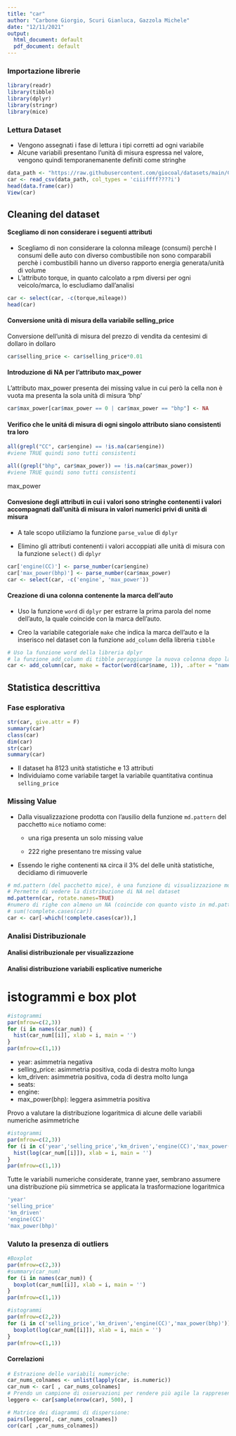 ```yaml
---
title: "car"
author: "Carbone Giorgio, Scuri Gianluca, Gazzola Michele"
date: "12/11/2021"
output:
  html_document: default
  pdf_document: default
---
```


### Importazione librerie

```r

library(readr)
library(tibble)
library(dplyr)
library(stringr)
library(mice)

```

### Lettura Dataset

-   Vengono assegnati i fase di lettura i tipi corretti ad ogni variabile
-   Alcune variabili presentano l'unità di misura espressa nel valore, vengono quindi temporanemanente definiti come stringhe

```r
data_path <- "https://raw.githubusercontent.com/giocoal/datasets/main/Car%20details%20v3.csv"
car <- read_csv(data_path, col_types = 'ciiiffff????i')
head(data.frame(car))
View(car)
```

## Cleaning del dataset

#### Scegliamo di non considerare i seguenti attributi

-   Scegliamo di non considerare la colonna mileage (consumi) perchè I consumi delle auto con diverso combustibile non sono comparabili perchè i combustibili hanno un diverso rapporto energia generata/unità di volume
-   L'attributo torque, in quanto calcolato a rpm diversi per ogni veicolo/marca, lo escludiamo dall'analisi

```r
car <- select(car, -c(torque,mileage))
head(car)
```

#### Conversione unità di misura della variabile selling_price

Conversione dell'unità di misura del prezzo di vendita da centesimi di dollaro in dollaro

```r
car$selling_price <- car$selling_price*0.01
```

#### Introduzione di NA per l'attributo max_power

L'attributo max_power presenta dei missing value in cui però la cella non è vuota ma presenta la sola unità di misura 'bhp'

```r
car$max_power[car$max_power == 0 | car$max_power == "bhp"] <- NA
```

#### Verifico che le unitá di misura di ogni singolo attributo siano consistenti tra loro

```r
all(grepl("CC", car$engine) == !is.na(car$engine))
#viene TRUE quindi sono tutti consistenti

all((grepl("bhp", car$max_power)) == !is.na(car$max_power))
#viene TRUE quindi sono tutti consistenti
```

max_power

#### Convesione degli attributi in cui i valori sono stringhe contenenti i valori accompagnati dall'unità di misura in valori numerici privi di unità di misura

-   A tale scopo utiliziamo la funzione `parse_value` di `dplyr`

-   Elimino gli attributi contenenti i valori accoppiati alle unità di misura con la funzione `select()` di `dplyr`

```r
car['engine(CC)'] <- parse_number(car$engine)
car['max_power(bhp)'] <- parse_number(car$max_power)
car <- select(car, -c('engine', 'max_power'))
```

#### Creazione di una colonna contenente la marca dell'auto

-   Uso la funzione `word` di `dplyr` per estrarre la prima parola del nome dell'auto, la quale coincide con la marca dell'auto.

-   Creo la variabile categoriale `make` che indica la marca dell'auto e la inserisco nel dataset con la funzione `add_column` della libreria `tibble`

```r
# Uso la funzione word della libreria dplyr
# la funzione add_column di tibble peraggiunge la nuova colonna dopo la colonna name
car <- add_column(car, make = factor(word(car$name, 1)), .after = "name")
```

## Statistica descrittiva

### Fase esplorativa

```r
str(car, give.attr = F)
summary(car)
class(car)
dim(car)
str(car)
summary(car)
```

-   Il dataset ha 8123 unità statistiche e 13 attributi
-   Individuiamo come variabile target la variabile quantitativa continua `selling_price`

### Missing Value

-   Dalla visualizzazione prodotta con l'ausilio della funzione `md.pattern` del pacchetto `mice` notiamo come:

    -   una riga presenta un solo missing value

    -   222 righe presentano tre missing value

-   Essendo le righe contenenti `NA` circa il 3% del delle unità statistiche, decidiamo di rimuoverle

```r
# md.pattern (del pacchetto mice), è una funzione di visualizzazione molto utile
# Permette di vedere la distribuzione di NA nel dataset
md.pattern(car, rotate.names=TRUE)
#numero di righe con almeno un NA (coincide con quanto visto in md.pattern)
# sum(!complete.cases(car))
car <- car[-which(!complete.cases(car)),]
```

### Analisi Distribuzionale

#### Analisi distribuzionale per visualizzazione

#### Analisi distribuzione variabili esplicative numeriche

# istogrammi e box plot

```r
#istogrammi 
par(mfrow=c(2,3))
for (i in names(car_num)) {
  hist(car_num[[i]], xlab = i, main = '')
}
par(mfrow=c(1,1))
```

-   year: asimmetria negativa
-   selling_price: asimmetria positiva, coda di destra molto lunga
-   km_driven: asimmetria positiva, coda di destra molto lunga
-   seats:
-   engine:
-   max_power(bhp): leggera asimmetria positiva

Provo a valutare la distribuzione logaritmica di alcune delle variabili numeriche asimmetriche

```r
#istogrammi 
par(mfrow=c(2,3))
for (i in c('year','selling_price','km_driven','engine(CC)','max_power(bhp)')) {
  hist(log(car_num[[i]]), xlab = i, main = '')
}
par(mfrow=c(1,1))
```

Tutte le variabili numeriche considerate, tranne yaer, sembrano assumere una distribuzione più simmetrica se applicata la trasformazione logaritmica

```r
'year'
'selling_price'
'km_driven'
'engine(CC)'
'max_power(bhp)'
```

### Valuto la presenza di outliers

```r
#Boxplot 
par(mfrow=c(2,3))
#summary(car_num)
for (i in names(car_num)) {
  boxplot(car_num[[i]], xlab = i, main = '')
}
par(mfrow=c(1,1))
```

```r
#istogrammi 
par(mfrow=c(2,2))
for (i in c('selling_price','km_driven','engine(CC)','max_power(bhp)')) {
  boxplot(log(car_num[[i]]), xlab = i, main = '')
}
par(mfrow=c(1,1))
```

#### Correlazioni

```r
# Estrazione delle variabili numeriche:
car_nums_colnames <- unlist(lapply(car, is.numeric))
car_num <- car[ , car_nums_colnames]
# Prendo un campione di osservazioni per rendere più agile la rappresentazione grafica:
leggero <- car[sample(nrow(car), 500), ]

# Matrice dei diagrammi di dispersione:
pairs(leggero[, car_nums_colnames])
cor(car[ ,car_nums_colnames])
```

#### 
